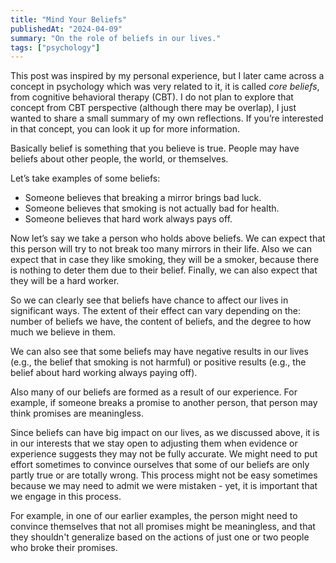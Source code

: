 ```yaml
---
title: "Mind Your Beliefs"
publishedAt: "2024-04-09"
summary: "On the role of beliefs in our lives."
tags: ["psychology"]
---
```


This post was inspired by my personal experience, but I later came across a concept
in psychology which was very related to it,
it is called _core beliefs_, from cognitive behavioral therapy (CBT).
I do not plan to explore that concept from CBT perspective (although there may be overlap),
I just wanted to share a small summary of my own reflections. If you’re interested in that concept,
you can look it up for more information.

Basically belief is something that you believe is true. People may have beliefs about other people, the world, or
themselves.

Let’s take examples of some beliefs:

- Someone believes that breaking a mirror brings bad luck.
- Someone believes that smoking is not actually bad for health.
- Someone believes that hard work always pays off.

Now let’s say we take a person who holds above beliefs. We can expect
that this person will try to not break too many mirrors in their life. Also we
can expect that in case they like smoking, they will be a smoker, because
there is nothing to deter them due to their belief. Finally, we can
also expect that they will be a hard worker.

So we can clearly see that beliefs have chance to affect our lives in significant
ways. The extent of their effect can vary depending on the: number of beliefs we have,
the content of beliefs, and the degree to how much we believe in them.

We can also see that some beliefs may have negative results in our lives (e.g.,
the belief that smoking is not harmful) or positive results (e.g., the belief
about hard working always paying off).

Also many of our beliefs are formed as a result of our experience. For
example, if someone breaks a promise to another person, that person may
think promises are meaningless.

Since beliefs can have big impact on our lives, as we discussed above,
it is in our interests that we stay open to adjusting them when evidence
or experience suggests they may not be fully accurate. We might need to put
effort sometimes to convince ourselves that some of our beliefs are only
partly true or are totally wrong. This process might not be easy sometimes
because we may need to admit we were mistaken - yet, it is important that we engage in this process.

For example, in one of our earlier examples, the person might need to convince themselves that not all promises might be meaningless,
and that they shouldn't generalize based on the actions of just one or two people
who broke their promises.
